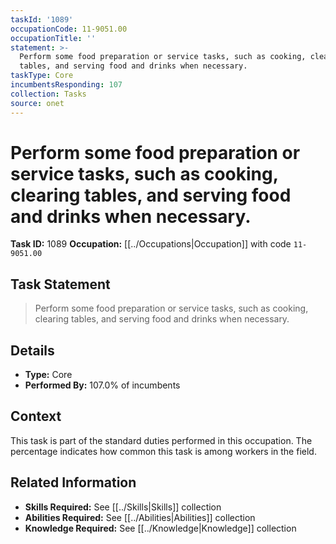 ```yaml
---
taskId: '1089'
occupationCode: 11-9051.00
occupationTitle: ''
statement: >-
  Perform some food preparation or service tasks, such as cooking, clearing
  tables, and serving food and drinks when necessary.
taskType: Core
incumbentsResponding: 107
collection: Tasks
source: onet
---
```

# Perform some food preparation or service tasks, such as cooking, clearing tables, and serving food and drinks when necessary.

**Task ID:** 1089
**Occupation:** [[../Occupations|Occupation]] with code `11-9051.00`

## Task Statement

> Perform some food preparation or service tasks, such as cooking, clearing tables, and serving food and drinks when necessary.

## Details

- **Type:** Core
- **Performed By:** 107.0% of incumbents

## Context

This task is part of the standard duties performed in this occupation. The percentage indicates how common this task is among workers in the field.

## Related Information

- **Skills Required:** See [[../Skills|Skills]] collection
- **Abilities Required:** See [[../Abilities|Abilities]] collection
- **Knowledge Required:** See [[../Knowledge|Knowledge]] collection
